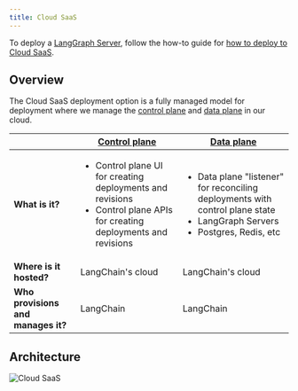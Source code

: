 ```yaml
---
title: Cloud SaaS
---
```


To deploy a [LangGraph Server](langgraph-server), follow the how-to guide for [how to deploy to Cloud SaaS](deploy-to-cloud).

## Overview

The Cloud SaaS deployment option is a fully managed model for deployment where we manage the [control plane](control-plane) and [data plane](data-plane) in our cloud.

|                   | [Control plane](control-plane) | [Data plane](data-plane) |
|-------------------|-------------------|------------|
| **What is it?** | <ul><li>Control plane UI for creating deployments and revisions</li><li>Control plane APIs for creating deployments and revisions</li></ul> | <ul><li>Data plane "listener" for reconciling deployments with control plane state</li><li>LangGraph Servers</li><li>Postgres, Redis, etc</li></ul> |
| **Where is it hosted?** | LangChain's cloud | LangChain's cloud |
| **Who provisions and manages it?** | LangChain | LangChain |

## Architecture

![Cloud SaaS](images/self-hosted-control-plane-architecture.png)
